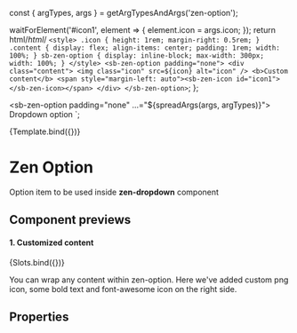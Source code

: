 

const { argTypes, args } = getArgTypesAndArgs('zen-option');

<Meta title="Forms/Dropdown/Dropdown option" component="zen-option" argTypes={argTypes} />

  waitForElement('#icon1', element => {
    element.icon = args.icon;
  });
  return html/*html*/ `
    <style>
      .icon {
        height: 1rem;
        margin-right: 0.5rem;
      }
      .content {
        display: flex;
        align-items: center;
        padding: 1rem;
        width: 100%;
      }
      sb-zen-option {
        display: inline-block;
        max-width: 300px;
        width: 100%;
      }
    </style>
    <sb-zen-option padding="none">
      <div class="content">
        <img class="icon" src=${icon} alt="icon" />
        <b>Custom content</b>
        <span style="margin-left: auto"><sb-zen-icon id="icon1"></sb-zen-icon></span>
      </div>
    </sb-zen-option>
  `;
};

  <sb-zen-option padding="none" ...="${spreadArgs(args, argTypes)}"> Dropdown option </sb-zen-option>
`;

<Canvas>
  <Story
    name="default"
    args={{
      ...args,
    }}
  >
    {Template.bind({})}
  </Story>
</Canvas>

# Zen Option

Option item to be used inside **zen-dropdown** component

## Component previews

#### 1. Customized content

<Canvas>
  <Story
    name="slots"
    args={{
      ...getDefaultArgs(argTypes),
      icon: faCheck,
    }}
  >
    {Slots.bind({})}
  </Story>
</Canvas>

You can wrap any content within zen-option. Here we've added custom png icon, some bold text and font-awesome icon on the right side.

## Properties

<ArgsTable story="default" />
